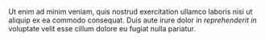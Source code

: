 Ut enim ad minim veniam, quis nostrud exercitation ullamco laboris nisi ut aliquip ex ea commodo consequat. Duis aute irure dolor in _reprehenderit in_ voluptate velit esse cillum dolore eu fugiat nulla pariatur.
